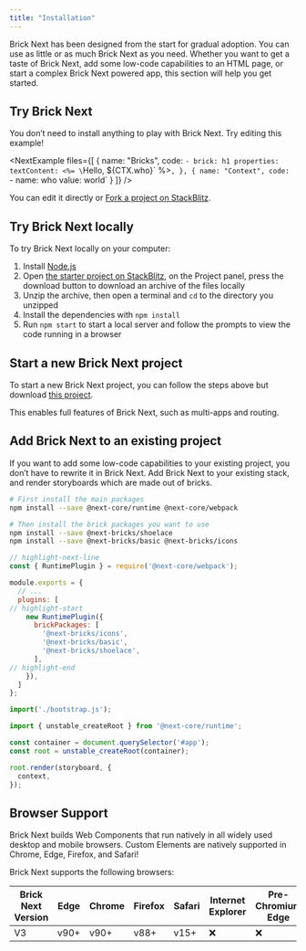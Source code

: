 ```yaml
---
title: "Installation"
---
```



Brick Next has been designed from the start for gradual adoption. You can use as little or as much Brick Next as you need. Whether you want to get a taste of Brick Next, add some low-code capabilities to an HTML page, or start a complex Brick Next powered app, this section will help you get started.

## Try Brick Next

You don’t need to install anything to play with Brick Next. Try editing this example!

<NextExample
  files={[
    {
      name: "Bricks",
      code:
`- brick: h1
  properties:
    textContent: <%= \`Hello, \${CTX.who}\` %>`,
    },
    {
      name: "Context",
      code:
`- name: who
  value: world`
    }
  ]}
/>

You can edit it directly or [Fork a project on StackBlitz](https://stackblitz.com/edit/brick-next-try?file=bootstrap.js,context.yml,storyboard.yml).

## Try Brick Next locally

To try Brick Next locally on your computer:

1. Install [Node.js](https://nodejs.org/en/)
2. Open [the starter project on StackBlitz](https://stackblitz.com/edit/brick-next-try?file=bootstrap.js,context.yml,storyboard.yml), on the Project panel, press the download button to download an archive of the files locally
3. Unzip the archive, then open a terminal and `cd` to the directory you unzipped
4. Install the dependencies with `npm install`
5. Run `npm start` to start a local server and follow the prompts to view the code running in a browser

## Start a new Brick Next project

To start a new Brick Next project, you can follow the steps above but download [this project](https://stackblitz.com/edit/brick-next-container?file=bootstrap.js).

This enables full features of Brick Next, such as multi-apps and routing.

## Add Brick Next to an existing project

If you want to add some low-code capabilities to your existing project, you don’t have to rewrite it in Brick Next. Add Brick Next to your existing stack, and render storyboards which are made out of bricks.

```bash
# First install the main packages
npm install --save @next-core/runtime @next-core/webpack

# Then install the brick packages you want to use
npm install --save @next-bricks/shoelace
npm install --save @next-bricks/basic @next-bricks/icons
```

```js title="webpack.config.js"
// highlight-next-line
const { RuntimePlugin } = require('@next-core/webpack');

module.exports = {
  // ...
  plugins: [
// highlight-start
    new RuntimePlugin({
      brickPackages: [
        '@next-bricks/icons',
        '@next-bricks/basic',
        '@next-bricks/shoelace',
      ],
// highlight-end
    }),
  ]
};
```

```js title="index.js"
import('./bootstrap.js');
```

```js title="bootstrap.js"
import { unstable_createRoot } from '@next-core/runtime';

const container = document.querySelector('#app');
const root = unstable_createRoot(container);

root.render(storyboard, {
  context,
});
```

## Browser Support

Brick Next builds Web Components that run natively in all widely used desktop and mobile browsers. Custom Elements are natively supported in Chrome, Edge, Firefox, and Safari!

Brick Next supports the following browsers:

| Brick Next Version | Edge | Chrome | Firefox | Safari | Internet Explorer | Pre-Chromium Edge |
|--------------------|------|--------|---------|--------|-------------------|-------------------|
| V3                 | v90+ | v90+   | v88+    | v15+   |       ❌          |       ❌          |
